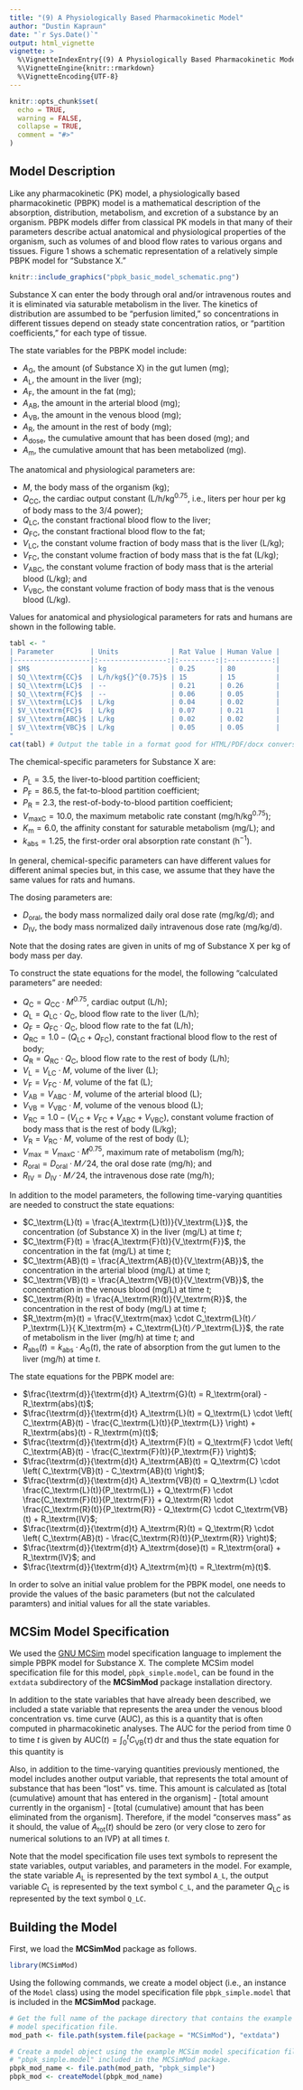 ```yaml
---
title: "(9) A Physiologically Based Pharmacokinetic Model"
author: "Dustin Kapraun"
date: "`r Sys.Date()`"
output: html_vignette
vignette: >
  %\VignetteIndexEntry{(9) A Physiologically Based Pharmacokinetic Model}
  %\VignetteEngine{knitr::rmarkdown}
  %\VignetteEncoding{UTF-8}
---
```


```r
knitr::opts_chunk$set(
  echo = TRUE,
  warning = FALSE,
  collapse = TRUE,
  comment = "#>"
)
```

## Model Description

Like any pharmacokinetic (PK) model, a physiologically based pharmacokinetic (PBPK) model is a mathematical description of the absorption, distribution, metabolism, and excretion of a substance by an organism. PBPK models differ from classical PK models in that many of their parameters describe actual anatomical and physiological properties of the organism, such as volumes of and blood flow rates to various organs and tissues. Figure 1 shows a schematic representation of a relatively simple PBPK model for "Substance X."
```r
knitr::include_graphics("pbpk_basic_model_schematic.png")
```
Substance X can enter the body through oral and/or intravenous routes and it is eliminated via saturable metabolism in the liver. The kinetics of distribution are assumbed to be "perfusion limited," so concentrations in different tissues depend on steady state concentration ratios, or "partition coefficients," for each type of tissue.

The state variables for the PBPK model include:

* $A_\textrm{G}$, the amount (of Substance X) in the gut lumen (mg);
* $A_\textrm{L}$, the amount in the liver (mg);
* $A_\textrm{F}$, the amount in the fat (mg);
* $A_\textrm{AB}$, the amount in the arterial blood (mg);
* $A_\textrm{VB}$, the amount in the venous blood (mg);
* $A_\textrm{R}$, the amount in the rest of body (mg);
* $A_\textrm{dose}$, the cumulative amount that has been dosed (mg); and
* $A_\textrm{m}$, the cumulative amount that has been metabolized (mg).

The anatomical and physiological parameters are:

* $M$, the body mass of the organism (kg);
* $Q_\textrm{CC}$, the cardiac output constant (L/h/kg${}^{0.75}$, i.e., liters per hour per kg of body mass to the 3/4 power);
* $Q_\textrm{LC}$, the constant fractional blood flow to the liver;
* $Q_\textrm{FC}$, the constant fractional blood flow to the fat;
* $V_\textrm{LC}$, the constant volume fraction of body mass that is the liver (L/kg);
* $V_\textrm{FC}$, the constant volume fraction of body mass that is the fat (L/kg);
* $V_\textrm{ABC}$, the constant volume fraction of body mass that is the arterial blood (L/kg); and
* $V_\textrm{VBC}$, the constant volume fraction of body mass that is the venous blood (L/kg).

Values for anatomical and physiological parameters for rats and humans are shown in the following table.

```r
tabl <- "
| Parameter         | Units             | Rat Value | Human Value |
|-------------------|:-----------------:|:---------:|:-----------:|
| $M$               | kg                | 0.25      | 80          |
| $Q_\\textrm{CC}$  | L/h/kg${}^{0.75}$ | 15        | 15          |
| $Q_\\textrm{LC}$  | --                | 0.21      | 0.26        |
| $Q_\\textrm{FC}$  | --                | 0.06      | 0.05        |
| $V_\\textrm{LC}$  | L/kg              | 0.04      | 0.02        |
| $V_\\textrm{FC}$  | L/kg              | 0.07      | 0.21        |
| $V_\\textrm{ABC}$ | L/kg              | 0.02      | 0.02        |
| $V_\\textrm{VBC}$ | L/kg              | 0.05      | 0.05        |
"
cat(tabl) # Output the table in a format good for HTML/PDF/docx conversion.
```

The chemical-specific parameters for Substance X are:	

* $P_\textrm{L} = 3.5$, the liver-to-blood partition coefficient;
* $P_\textrm{F} = 86.5$, the fat-to-blood partition coefficient;
* $P_\textrm{R} = 2.3$, the rest-of-body-to-blood partition coefficient;
* $V_\textrm{maxC} = 10.0$, the maximum metabolic rate constant (mg/h/kg${}^{0.75}$);
* $K_\textrm{m} = 6.0$, the affinity constant for saturable metabolism (mg/L); and
* $k_\textrm{abs} = 1.25$, the first-order oral absorption rate constant (h${}^{-1}$).

In general, chemical-specific parameters can have different values for different animal species but, in this case, we assume that they have the same values for rats and humans.

The dosing parameters are:

* $D_\textrm{oral}$, the body mass normalized daily oral dose rate (mg/kg/d); and
* $D_\textrm{IV}$, the body mass normalized daily intravenous dose rate (mg/kg/d).

Note that the dosing rates are given in units of mg of Substance X per kg of body mass per day.

To construct the state equations for the model, the following “calculated parameters” are needed:

* $Q_\textrm{C} = Q_\textrm{CC} \cdot M^{0.75}$, cardiac output (L/h);
* $Q_\textrm{L} = Q_\textrm{LC} \cdot Q_\textrm{C}$, blood flow rate to the liver (L/h);
* $Q_\textrm{F} = Q_\textrm{FC} \cdot Q_\textrm{C}$, blood flow rate to the fat (L/h);
* $Q_\textrm{RC} = 1.0 - (Q_\textrm{LC} + Q_\textrm{FC})$, constant fractional blood flow to the rest of body;
* $Q_\textrm{R} = Q_\textrm{RC} \cdot Q_\textrm{C}$, blood flow rate to the rest of body (L/h);
* $V_\textrm{L} = V_\textrm{LC} \cdot M$, volume of the liver (L);
* $V_\textrm{F} = V_\textrm{FC} \cdot M$, volume of the fat (L);
* $V_\textrm{AB} = V_\textrm{ABC} \cdot M$, volume of the arterial blood (L);
* $V_\textrm{VB} = V_\textrm{VBC} \cdot M$, volume of the venous blood (L);
* $V_\textrm{RC} = 1.0 - (V_\textrm{LC} + V_\textrm{FC} + V_\textrm{ABC} + V_\textrm{VBC})$, constant volume fraction of body mass that is the rest of body (L/kg);
* $V_\textrm{R} = V_\textrm{RC} \cdot M$, volume of the rest of body (L);
* $V_\textrm{max} = V_\textrm{maxC} \cdot M^{0.75}$, maximum rate of metabolism (mg/h);
* $R_\textrm{oral} = D_\textrm{oral} \cdot M ⁄ 24$, the oral dose rate (mg/h); and
* $R_\textrm{IV} = D_\textrm{IV} \cdot M ⁄ 24$, the intravenous dose rate (mg/h);

In addition to the model parameters, the following time-varying quantities are needed to construct the state equations:

* $C_\textrm{L}(t) = \frac{A_\textrm{L}(t))}{V_\textrm{L}}$, the concentration (of Substance X) in the liver (mg/L) at time $t$;
* $C_\textrm{F}(t) = \frac{A_\textrm{F}(t)}{V_\textrm{F}}$, the concentration in the fat (mg/L) at time $t$;
* $C_\textrm{AB}(t) = \frac{A_\textrm{AB}(t)}{V_\textrm{AB}}$, the concentration in the arterial blood (mg/L) at time $t$;
* $C_\textrm{VB}(t) = \frac{A_\textrm{VB}(t)}{V_\textrm{VB}}$, the concentration in the venous blood (mg/L) at time $t$;
* $C_\textrm{R}(t) = \frac{A_\textrm{R}(t)}{V_\textrm{R}}$, the concentration in the rest of body (mg/L) at time $t$;
* $R_\textrm{m}(t) = \frac{V_\textrm{max} \cdot C_\textrm{L}(t) ⁄ P_\textrm{L}}{  K_\textrm{m} + C_\textrm{L}(t) ⁄ P_\textrm{L}}$, the rate of metabolism in the liver (mg/h) at time $t$; and
* $R_\textrm{abs}(t) = k_\textrm{abs} \cdot A_\textrm{G}(t)$, the rate of absorption from the gut lumen to the liver (mg/h) at time $t$.

The state equations for the PBPK model are:

* $\frac{\textrm{d}}{\textrm{d}t} A_\textrm{G}(t) = R_\textrm{oral} - R_\textrm{abs}(t)$;
* $\frac{\textrm{d}}{\textrm{d}t} A_\textrm{L}(t) = Q_\textrm{L} \cdot \left( C_\textrm{AB}(t) - \frac{C_\textrm{L}(t)}{P_\textrm{L}} \right) + R_\textrm{abs}(t) - R_\textrm{m}(t)$;
* $\frac{\textrm{d}}{\textrm{d}t} A_\textrm{F}(t) = Q_\textrm{F} \cdot \left( C_\textrm{AB}(t) - \frac{C_\textrm{F}(t)}{P_\textrm{F}} \right)$;
* $\frac{\textrm{d}}{\textrm{d}t} A_\textrm{AB}(t) = Q_\textrm{C} \cdot \left( C_\textrm{VB}(t) - C_\textrm{AB}(t) \right)$;
* $\frac{\textrm{d}}{\textrm{d}t} A_\textrm{VB}(t) = Q_\textrm{L} \cdot \frac{C_\textrm{L}(t)}{P_\textrm{L}} + Q_\textrm{F} \cdot \frac{C_\textrm{F}(t)}{P_\textrm{F}} + Q_\textrm{R} \cdot \frac{C_\textrm{R}(t)}{P_\textrm{R}} - Q_\textrm{C} \cdot C_\textrm{VB}(t) + R_\textrm{IV}$;
* $\frac{\textrm{d}}{\textrm{d}t} A_\textrm{R}(t) = Q_\textrm{R} \cdot \left( C_\textrm{AB}(t) - \frac{C_\textrm{R}(t)}{P_\textrm{R}} \right)$;
* $\frac{\textrm{d}}{\textrm{d}t} A_\textrm{dose}(t) = R_\textrm{oral} + R_\textrm{IV}$; and
* $\frac{\textrm{d}}{\textrm{d}t} A_\textrm{m}(t) = R_\textrm{m}(t)$.

In order to solve an initial value problem for the PBPK model, one needs to provide the values of the basic parameters (but not the calculated paramters) and initial values for all the state variables.

## MCSim Model Specification

We used the [GNU MCSim](https://www.gnu.org/software/mcsim/) model specification language to implement the simple PBPK model for Substance X. The complete MCSim model specification file for this model, `pbpk_simple.model`, can be found in the `extdata` subdirectory of the **MCSimMod** package installation directory.

In addition to the state variables that have already been described, we included a state variable that represents the area under the venous blood concentration vs. time curve (AUC), as this is a quantity that is often computed in pharmacokinetic analyses. The AUC for the period from time $0$ to time $t$ is given by $\textrm{AUC}(t) = \int_0^t C_\textrm{VB}(\tau) \, \textrm{d}\tau$ and thus the state equation for this quantity is
\begin{equation}
  \frac{\textrm{d}}{\textrm{d}t} \textrm{AUC}(t) = C_\textrm{VB}(t).
\end{equation}

Also, in addition to the time-varying quantities previously mentioned, the model includes another output variable,
\begin{equation}
  A_\textrm{tot}(t) = A_\textrm{dose}(t) - \left( A_\textrm{G}(t) + A_\textrm{F}(t) +  A_\textrm{AB}(t) + A_\textrm{VB}(t) + A_\textrm{R}(t) \right) - A_\textrm{m}(t),
\end{equation}
that represents the total amount of substance that has been "lost" vs. time. This amount is calculated as [total (cumulative) amount that has entered in the organism] - [total amount currently in the organism] - [total (cumulative) amount that has been eliminated from the organism]. Therefore, if the model "conserves mass" as it should, the value of $A_\textrm{tot}(t)$ should be zero (or very close to zero for numerical solutions to an IVP) at all times $t$.

Note that the model specification file uses text symbols to represent the state variables, output variables, and parameters in the model. For example, the state variable $A_\textrm{L}$ is represented by the text symbol `A_L`, the output variable $C_\textrm{L}$ is represented by the text symbol `C_L`, and the parameter $Q_\textrm{LC}$ is represented by the text symbol `Q_LC`.

## Building the Model

First, we load the **MCSimMod** package as follows.
```r
library(MCSimMod)
```

Using the following commands, we create a model object (i.e., an instance of the `Model` class) using the model specification file `pbpk_simple.model` that is included in the **MCSimMod** package.
```r
# Get the full name of the package directory that contains the example MCSim
# model specification file.
mod_path <- file.path(system.file(package = "MCSimMod"), "extdata")

# Create a model object using the example MCSim model specification file
# "pbpk_simple.model" included in the MCSimMod package.
pbpk_mod_name <- file.path(mod_path, "pbpk_simple")
pbpk_mod <- createModel(pbpk_mod_name)
```

